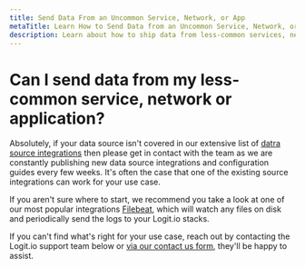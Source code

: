 ```yaml
---
title: Send Data From an Uncommon Service, Network, or App
metaTitle: Learn How to Send Data from an Uncommon Service, Network, or App
description: Learn about how to ship data from less-common services, network appliances or application infrastructure
---
```


# Can I send data from my less-common service, network or application?

Absolutely, if your data source isn't covered in our extensive list 
of [datra source integrations](/integrations) then please get in contact 
with the team as we are constantly publishing new data source integrations 
and configuration guides every few weeks. It's often the case that one of 
the existing source integrations can work for your use case.

If you aren't sure where to start, we recommend you take a look at 
one of our most popular integrations [Filebeat](/integrations/filebeat/), 
which will watch any files on disk and periodically send the 
logs to your Logit.io stacks.

If you can't find what's right for your use case, reach out by contacting 
the Logit.io support team <IntercomButton text="via live chat" /> below or 
[via our contact us form](https://logit.io/about-us/contact-us/), 
they'll be happy to assist.